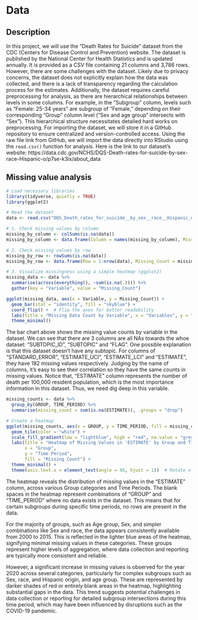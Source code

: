 # Data

## Description

In this project, we will use the "Death Rates for Suicide" dataset from the CDC (Centers for Disease Control and Prevention) website. The dataset is published by the National Center for Health Statistics and is updated annually. It is provided as a CSV file containing 21 columns and 3,786 rows. However, there are some challenges with the dataset. Likely due to privacy concerns, the dataset does not explicitly explain how the data was collected, and there is a lack of transparency regarding the calculation process for the estimates. Additionally, the dataset requires careful preprocessing for analysis, as there are hierarchical relationships between levels in some columns. For example, in the "Subgroup" column, levels such as "Female: 25-34 years" are subgroup of "Female," depending on their corresponding "Group" column level ("Sex and age group" intersects with "Sex"). This hierarchical structure necessitates detailed hard works on preprocessing. For importing the dataset, we will store it in a GitHub repository to ensure centralized and version-controlled access. Using the raw file link from GitHub, we will import the data directly into RStudio using the `read.csv()` function for analysis. Here is the link to our dataset's website: https://data.cdc.gov/NCHS/DQS-Death-rates-for-suicide-by-sex-race-Hispanic-o/p7se-k3ix/about_data


## Missing value analysis

```r
# Load necessary libraries
library(tidyverse, quietly = TRUE)
library(ggplot2)
```

```r
# Read the dataset
data <- read.csv("DQS_Death_rates_for_suicide__by_sex__race__Hispanic_origin__and_age__United_States_from_CDC_WONDER_20241119.csv")

# 1. Check missing values by column
missing_by_column <- colSums(is.na(data))
missing_by_column <- data.frame(Column = names(missing_by_column), Missing_Count = missing_by_column)

# 2. Check missing values by row
missing_by_row <- rowSums(is.na(data))
missing_by_row <- data.frame(Row = 1:nrow(data), Missing_Count = missing_by_row)

# 3. Visualize missingness using a simple heatmap (ggplot2)
missing_data <- data %>%
  summarise(across(everything(), ~sum(is.na(.)))) %>%
  gather(key = "Variable", value = "Missing_Count")

ggplot(missing_data, aes(x = Variable, y = Missing_Count)) +
  geom_bar(stat = "identity", fill = "skyblue") +
  coord_flip() +  # Flip the axes for better readability
  labs(title = "Missing Data Count by Variable", x = "Variables", y = "Missing Count") +
  theme_minimal()
```

The bar chart above shows the missing value counts by variable in the dataset. We can see that there are 3 columns are all NAs towards the whoe dataset: "SUBTOPIC_ID", "SUBTOPIC" and "FLAG". One possible explanation is that this dataset doesn't have any subtopic. For columns of "STANDARD_ERROR", "ESTIMATE_UCI", "ESTIMATE_LCI" and "ESTIMATE", they have 182 missing values respectively. Judging by the name of columns, it's easy to see their correlation so they have the same counts in missing values. Notice that, "ESTIMATE" column represents the number of death per 100,000 resident population, which is the most importance information in this dataset. Thus, we need dig deep in this variable. 

```r
missing_counts <- data %>%
  group_by(GROUP, TIME_PERIOD) %>%
  summarise(missing_count = sum(is.na(ESTIMATE)), .groups = "drop")

# Create a heatmap
ggplot(missing_counts, aes(x = GROUP, y = TIME_PERIOD, fill = missing_count)) +
  geom_tile(color = "white") +
  scale_fill_gradient(low = "lightblue", high = "red", na.value = "grey80") +
  labs(title = "Heatmap of Missing Values in 'ESTIMATE' by Group and Time Period",
       x = "Group",
       y = "Time Period",
       fill = "Missing Count") +
  theme_minimal() +
  theme(axis.text.x = element_text(angle = 45, hjust = 1))  # Rotate x-axis labels for better readability
```

The heatmap reveals the distribution of missing values in the "ESTIMATE" column, across various Group categories and Time Periods. The blank spaces in the heatmap represent combinations of "GROUP" and "TIME_PERIOD" where no data exists in the dataset. This means that for certain subgroups during specific time periods, no rows are present in the data.

For the majority of groups, such as Age group, Sex, and simpler combinations like Sex and race, the data appears consistently available from 2000 to 2015. This is reflected in the lighter blue areas of the heatmap, signifying minimal missing values in these categories. These groups represent higher levels of aggregation, where data collection and reporting are typically more consistent and reliable.

However, a significant increase in missing values is observed for the year 2020 across several categories, particularly for complex subgroups such as Sex, race, and Hispanic origin, and age group. These are represented by darker shades of red or entirely blank areas in the heatmap, highlighting substantial gaps in the data. This trend suggests potential challenges in data collection or reporting for detailed subgroup intersections during this time period, which may have been influenced by disruptions such as the COVID-19 pandemic.










